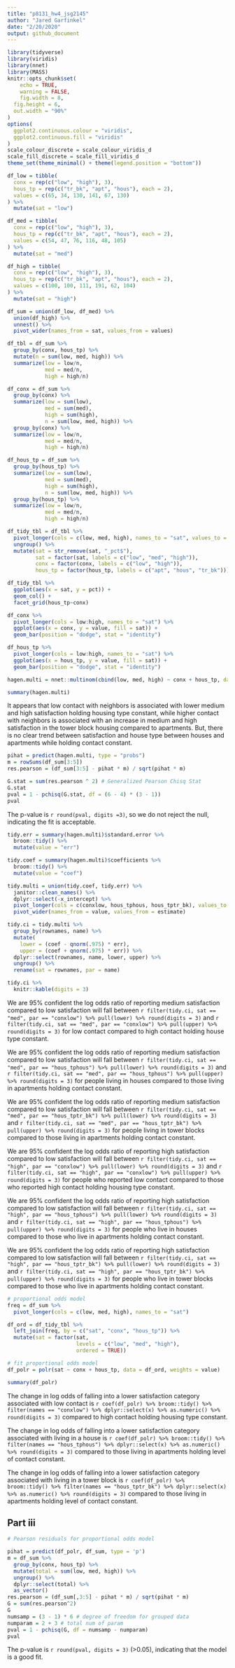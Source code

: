 ```yaml
---
title: "p8131_hw4_jsg2145"
author: "Jared Garfinkel"
date: "2/20/2020"
output: github_document
---
```


```r
library(tidyverse)
library(viridis)
library(nnet)
library(MASS)
knitr::opts_chunk$set(
	echo = TRUE,
	warning = FALSE,
	fig.width = 8, 
  fig.height = 6,
  out.width = "90%"
)
options(
  ggplot2.continuous.colour = "viridis",
  ggplot2.continuous.fill = "viridis"
)
scale_colour_discrete = scale_colour_viridis_d
scale_fill_discrete = scale_fill_viridis_d
theme_set(theme_minimal() + theme(legend.position = "bottom"))
```

```r
df_low = tibble(
  conx = rep(c("low", "high"), 3),
  hous_tp = rep(c("tr_bk", "apt", "hous"), each = 2),
  values = c(65, 34, 130, 141, 67, 130)
) %>% 
  mutate(sat = "low") 

df_med = tibble(
  conx = rep(c("low", "high"), 3),
  hous_tp = rep(c("tr_bk", "apt", "hous"), each = 2),
  values = c(54, 47, 76, 116, 48, 105)
) %>% 
  mutate(sat = "med")

df_high = tibble(
  conx = rep(c("low", "high"), 3),
  hous_tp = rep(c("tr_bk", "apt", "hous"), each = 2),
  values = c(100, 100, 111, 191, 62, 104)
) %>% 
  mutate(sat = "high")

df_sum = union(df_low, df_med) %>% 
  union(df_high) %>% 
  unnest() %>% 
  pivot_wider(names_from = sat, values_from = values)

df_tbl = df_sum %>% 
  group_by(conx, hous_tp) %>% 
  mutate(n = sum(low, med, high)) %>% 
  summarize(low = low/n,
            med = med/n,
            high = high/n)
```

```r
df_conx = df_sum %>%
  group_by(conx) %>% 
  summarize(low = sum(low),
            med = sum(med),
            high = sum(high),
            n = sum(low, med, high)) %>% 
  group_by(conx) %>% 
  summarize(low = low/n,
            med = med/n,
            high = high/n)
```

```r
df_hous_tp = df_sum %>%
  group_by(hous_tp) %>% 
  summarize(low = sum(low),
            med = sum(med),
            high = sum(high),
            n = sum(low, med, high)) %>% 
  group_by(hous_tp) %>% 
  summarize(low = low/n,
            med = med/n,
            high = high/n)
```


```r
df_tidy_tbl = df_tbl %>% 
  pivot_longer(cols = c(low, med, high), names_to = "sat", values_to = "pct") %>% 
  ungroup() %>% 
  mutate(sat = str_remove(sat, "_pct$"),
         sat = factor(sat, labels = c("low", "med", "high")),
         conx = factor(conx, labels = c("low", "high")),
         hous_tp = factor(hous_tp, labels = c("apt", "hous", "tr_bk")))
```


```r
df_tidy_tbl %>% 
  ggplot(aes(x = sat, y = pct)) +
  geom_col() +
  facet_grid(hous_tp~conx)
```

```r
df_conx %>% 
  pivot_longer(cols = low:high, names_to = "sat") %>% 
  ggplot(aes(x = conx, y = value, fill = sat)) +
  geom_bar(position = "dodge", stat = "identity")
```

```r
df_hous_tp %>% 
  pivot_longer(cols = low:high, names_to = "sat") %>% 
  ggplot(aes(x = hous_tp, y = value, fill = sat)) +
  geom_bar(position = "dodge", stat = "identity")
```


```r
hagen.multi = nnet::multinom(cbind(low, med, high) ~ conx + hous_tp, data = df_sum)

summary(hagen.multi)
```

It appears that low contact with neighbors is associated with lower medium and high satisfaction holding housing type constant, while higher contact with neighbors is associated with an increase in medium and high satisfaction in the tower block housing compared to apartments. But, there is no clear trend between satisfaction and house type between houses and apartments while holding contact constant. 

```r
pihat = predict(hagen.multi, type = "probs") 
m = rowSums(df_sum[3:5])
res.pearson = (df_sum[3:5] - pihat * m) / sqrt(pihat * m)
```

```r
G.stat = sum(res.pearson ^ 2) # Generalized Pearson Chisq Stat
G.stat
pval = 1 - pchisq(G.stat, df = (6 - 4) * (3 - 1))
pval
```


The p-value is `r round(pval, digits =3)`, so we do not reject the null, indicating the fit is acceptable.

```r
tidy.err = summary(hagen.multi)$standard.error %>% 
  broom::tidy() %>% 
  mutate(value = "err")

tidy.coef = summary(hagen.multi)$coefficients %>% 
  broom::tidy() %>% 
  mutate(value = "coef")

tidy.multi = union(tidy.coef, tidy.err) %>% 
  janitor::clean_names() %>% 
  dplyr::select(-x_intercept) %>% 
  pivot_longer(cols = c(conxlow, hous_tphous, hous_tptr_bk), values_to = "estimate") %>% 
  pivot_wider(names_from = value, values_from = estimate)
```


```r
tidy.ci = tidy.multi %>% 
  group_by(rownames, name) %>% 
  mutate(
    lower = (coef - qnorm(.975) * err),
    upper = (coef + qnorm(.975) * err)) %>%
  dplyr::select(rownames, name, lower, upper) %>% 
  ungroup() %>% 
  rename(sat = rownames, par = name)

tidy.ci %>% 
  knitr::kable(digits = 3)
```

We are 95% confident the log odds ratio of reporting medium satisfaction compared to low satisfaction will fall between `r filter(tidy.ci, sat == "med", par == "conxlow") %>% pull(lower) %>% round(digits = 3)` and `r filter(tidy.ci, sat == "med", par == "conxlow") %>% pull(upper) %>% round(digits = 3)` for low contact compared to high contact holding house type constant.

We are 95% confident the log odds ratio of reporting medium satisfaction compared to low satisfaction will fall between `r filter(tidy.ci, sat == "med", par == "hous_tphous") %>% pull(lower) %>% round(digits = 3)` and `r filter(tidy.ci, sat == "med", par == "hous_tphous") %>% pull(upper) %>% round(digits = 3)` for people living in houses compared to those living in apartments holding contact constant.

We are 95% confident the log odds ratio of reporting medium satisfaction compared to low satisfaction will fall between `r filter(tidy.ci, sat == "med", par == "hous_tptr_bk") %>% pull(lower) %>% round(digits = 3)` and `r filter(tidy.ci, sat == "med", par == "hous_tptr_bk") %>% pull(upper) %>% round(digits = 3)` for people living in tower blocks compared to those living in apartments holding contact constant.

We are 95% confident the log odds ratio of reporting high satisfaction compared to low satisfaction will fall between `r filter(tidy.ci, sat == "high", par == "conxlow") %>% pull(lower) %>% round(digits = 3)` and `r filter(tidy.ci, sat == "high", par == "conxlow") %>% pull(upper) %>% round(digits = 3)` for people who reported low contact compared to those who reported high contact holding housing type constant.

We are 95% confident the log odds ratio of reporting high satisfaction compared to low satisfaction will fall between `r filter(tidy.ci, sat == "high", par == "hous_tphous") %>% pull(lower) %>% round(digits = 3)` and `r filter(tidy.ci, sat == "high", par == "hous_tphous") %>% pull(upper) %>% round(digits = 3)` for people who live in houses compared to those who live in apartments holding contact constant.

We are 95% confident the log odds ratio of reporting high satisfaction compared to low satisfaction will fall between `r filter(tidy.ci, sat == "high", par == "hous_tptr_bk") %>% pull(lower) %>% round(digits = 3)` and `r filter(tidy.ci, sat == "high", par == "hous_tptr_bk") %>% pull(upper) %>% round(digits = 3)` for people who live in tower blocks compared to those who live in apartments holding contact constant.

```r
# proportional odds model
freq = df_sum %>%
  pivot_longer(cols = c(low, med, high), names_to = "sat")

df_ord = df_tidy_tbl %>% 
  left_join(freq, by = c("sat", "conx", "hous_tp")) %>% 
  mutate(sat = factor(sat, 
                      levels = c("low", "med", "high"), 
                      ordered = TRUE))

# fit proportional odds model
df_polr = polr(sat ~ conx + hous_tp, data = df_ord, weights = value)

summary(df_polr)
```

The change in log odds of falling into a lower satisfaction category associated with low contact is `r coef(df_polr) %>% broom::tidy() %>% filter(names == "conxlow") %>% dplyr::select(x) %>% as.numeric() %>% round(digits = 3)` compared to high contact holding housing type constant.

The change in log odds of falling into a lower satisfaction category associated with living in a house is `r coef(df_polr) %>% broom::tidy() %>% filter(names == "hous_tphous") %>% dplyr::select(x) %>% as.numeric() %>% round(digits = 3)` compared to those living in apartments holding level of contact constant.

The change in log odds of falling into a lower satisfaction category associated with living in a tower block is `r coef(df_polr) %>% broom::tidy() %>% filter(names == "hous_tptr_bk") %>% dplyr::select(x) %>% as.numeric() %>% round(digits = 3)` compared to those living in apartments holding level of contact constant.

## Part iii

```r
# Pearson residuals for proportional odds model

pihat = predict(df_polr, df_sum, type = 'p')
m = df_sum %>% 
  group_by(conx, hous_tp) %>% 
  mutate(total = sum(low, med, high)) %>% 
  ungroup() %>% 
  dplyr::select(total) %>% 
  as_vector()
res.pearson = (df_sum[,3:5] - pihat * m) / sqrt(pihat * m)
G = sum(res.pearson^2)
G
numsamp = (3 - 1) * 6 # degree of freedom for grouped data
numparam = 2 + 3 # total num of param
pval = 1 - pchisq(G, df = numsamp - numparam)
pval
```
The p-value is `r round(pval, digits = 3)` (>0.05), indicating that the model is a good fit.

